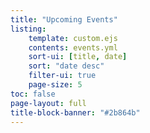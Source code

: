 ```yaml
---
title: "Upcoming Events"
listing:
    template: custom.ejs
    contents: events.yml
    sort-ui: [title, date]
    sort: "date desc"
    filter-ui: true
    page-size: 5
toc: false
page-layout: full
title-block-banner: "#2b864b"
---
```




